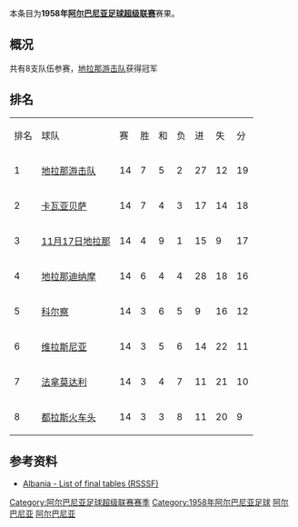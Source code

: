{{Infobox football league season
| competition                = [[阿尔巴尼亚足球超级联赛|阿尔巴尼亚足球超级联赛]]
| season                     = 1958
| winners                    = [[地拉那游击队足球俱乐部|地拉那游击队]]
| prevseason                 = [[1957年阿尔巴尼亚足球超级联赛|1957年]]
| nextseason                 = [[1959年阿尔巴尼亚足球超级联赛|1959年]]
}}
本条目为'''1958年[[阿尔巴尼亚足球超级联赛|阿尔巴尼亚足球超级联赛]]'''赛果。

==概况==
共有8支队伍参赛，[[地拉那游击队足球俱乐部|地拉那游击队]]获得冠军

==排名==
{| class="wikitable" style="text-align: center;"
|排名||球队||赛||胜||和||负||进||失||分
|-
|1||[[地拉那游击队足球俱乐部|地拉那游击队]]||14||7||5||2||27||12||19
|-
|2||[[卡瓦亚贝萨体育俱乐部|卡瓦亚贝萨]]||14||7||4||3||17||14||18
|-
|3||[[地拉那足球俱乐部|11月17日地拉那]]||14||4||9||1||15||9||17
|-
|4||[[地拉那迪纳摩|地拉那迪纳摩]]||14||6||4||4||28||18||16
|-
|5||[[科尔察足球俱乐部|科尔察]]||14||3||6||5||9||16||12
|-
|6||[[维拉斯尼亚足球俱乐部|维拉斯尼亚]]||14||3||5||6||14||22||11
|-
|7||[[法拿莫达利体育俱乐部|法拿莫达利]]||14||3||4||7||11||21||10
|-
|8||[[图达都拉斯体育俱乐部|都拉斯火车头]]||14||3||3||8||11||20||9
|}

==参考资料==
*[http://www.giovanniarmillotta.it/albania/calcio/alba58.html Albania - List of final tables (RSSSF)]{{Wayback|url=http://www.giovanniarmillotta.it/albania/calcio/alba58.html |date=20210113043853 }}

{{Albanian Superliga Seasons}}
{{1957–58 in European Football (UEFA)}}
{{1958–59 in European Football (UEFA)}}

[[Category:阿尔巴尼亚足球超级联赛赛季|Category:阿尔巴尼亚足球超级联赛赛季]]
[[Category:1958年阿尔巴尼亚足球|Category:1958年阿尔巴尼亚足球]]
[[Category:1958年至1959年本土足球联赛|阿尔巴尼亚]]
[[Category:1957年至1958年本土足球联赛|阿尔巴尼亚]]